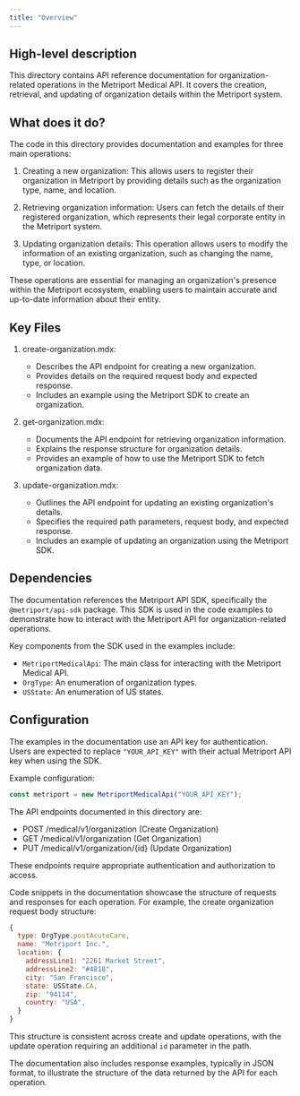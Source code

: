 ```yaml
---
title: "Overview"
---
```


## High-level description
This directory contains API reference documentation for organization-related operations in the Metriport Medical API. It covers the creation, retrieval, and updating of organization details within the Metriport system.

## What does it do?
The code in this directory provides documentation and examples for three main operations:

1. Creating a new organization: This allows users to register their organization in Metriport by providing details such as the organization type, name, and location.

2. Retrieving organization information: Users can fetch the details of their registered organization, which represents their legal corporate entity in the Metriport system.

3. Updating organization details: This operation allows users to modify the information of an existing organization, such as changing the name, type, or location.

These operations are essential for managing an organization's presence within the Metriport ecosystem, enabling users to maintain accurate and up-to-date information about their entity.

## Key Files
1. create-organization.mdx: 
   - Describes the API endpoint for creating a new organization.
   - Provides details on the required request body and expected response.
   - Includes an example using the Metriport SDK to create an organization.

2. get-organization.mdx:
   - Documents the API endpoint for retrieving organization information.
   - Explains the response structure for organization details.
   - Provides an example of how to use the Metriport SDK to fetch organization data.

3. update-organization.mdx:
   - Outlines the API endpoint for updating an existing organization's details.
   - Specifies the required path parameters, request body, and expected response.
   - Includes an example of updating an organization using the Metriport SDK.

## Dependencies
The documentation references the Metriport API SDK, specifically the `@metriport/api-sdk` package. This SDK is used in the code examples to demonstrate how to interact with the Metriport API for organization-related operations.

Key components from the SDK used in the examples include:
- `MetriportMedicalApi`: The main class for interacting with the Metriport Medical API.
- `OrgType`: An enumeration of organization types.
- `USState`: An enumeration of US states.

## Configuration
The examples in the documentation use an API key for authentication. Users are expected to replace `"YOUR_API_KEY"` with their actual Metriport API key when using the SDK.

Example configuration:

```javascript
const metriport = new MetriportMedicalApi("YOUR_API_KEY");
```

The API endpoints documented in this directory are:
- POST /medical/v1/organization (Create Organization)
- GET /medical/v1/organization (Get Organization)
- PUT /medical/v1/organization/{id} (Update Organization)

These endpoints require appropriate authentication and authorization to access.

Code snippets in the documentation showcase the structure of requests and responses for each operation. For example, the create organization request body structure:

```javascript
{
  type: OrgType.postAcuteCare,
  name: "Metriport Inc.",
  location: {
    addressLine1: "2261 Market Street",
    addressLine2: "#4818",
    city: "San Francisco",
    state: USState.CA,
    zip: "94114",
    country: "USA",
  }
}
```

This structure is consistent across create and update operations, with the update operation requiring an additional `id` parameter in the path.

The documentation also includes response examples, typically in JSON format, to illustrate the structure of the data returned by the API for each operation.